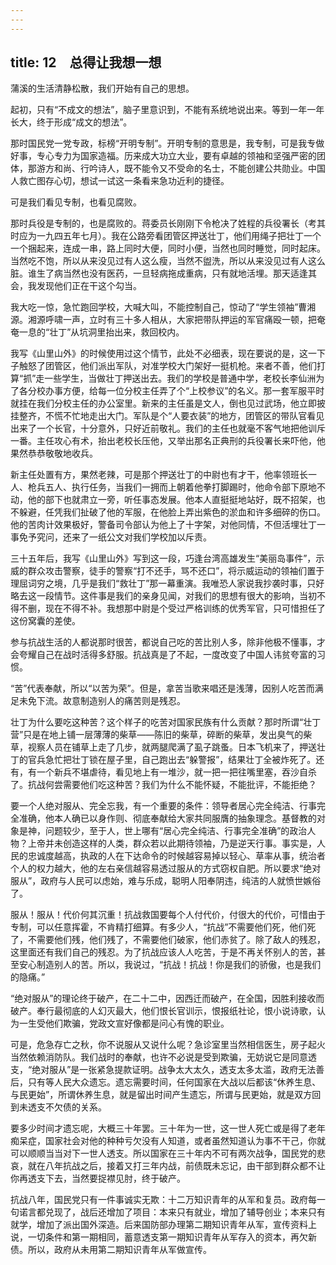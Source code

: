 ```yaml
---
---
---
```

title: 12　总得让我想一想
---

蒲溪的生活清静松散，我们开始有自己的思想。

起初，只有“不成文的想法”，脑子里意识到，不能有系统地说出来。等到一年一年长大，终于形成“成文的想法”。

那时国民党一党专政，标榜“开明专制”。开明专制的意思是，我专制，可是我专做好事，专心专力为国家造福。历来成大功立大业，要有卓越的领袖和坚强严密的团体，那游方和尚、行吟诗人，既不能令又不受命的名士，不能创建公共勋业。中国人救亡图存心切，想试一试这一条看来急功近利的捷径。

可是我们看见专制，也看见腐败。

那时兵役是专制的，也是腐败的。蒋委员长刚刚下令枪决了姓程的兵役署长（考其时应为一九四五年七月）。我在公路旁看团管区押送壮丁，他们用绳子把壮丁一个一个捆起来，连成一串，路上同时大便，同时小便，当然也同时睡觉，同时起床。当然吃不饱，所以从来没见过有人这么瘦，当然不盥洗，所以从来没见过有人这么脏。谁生了病当然也没有医药，一旦轻病拖成重病，只有就地活埋。那天适逢其会，我发现他们正在干这个勾当。

我大吃一惊，急忙跑回学校，大喊大叫，不能控制自己，惊动了“学生领袖”曹湘源。湘源呼啸一声，立时有三十多人相从，大家把带队押运的军官痛殴一顿，把奄奄一息的“壮丁”从坑洞里抬出来，救回校内。

我写《山里山外》的时候使用过这个情节，此处不必细表，现在要说的是，这一下子触怒了团管区，他们派出军队，对准学校大门架好一挺机枪。来者不善，他们打算“抓”走一些学生，当做壮丁押送出去。我们的学校是普通中学，老校长李仙洲为了各分校办事方便，给每一位分校主任弄了个“上校参议”的名义。那一套军服平时就挂在我们分校主任的办公室里。新来的主任虽是文人，倒也见过武场，他立即披挂整齐，不慌不忙地走出大门。军队是个“人要衣装”的地方，团管区的带队官看见出来了一个长官，十分意外，只好近前敬礼。我们的主任也就毫不客气地把他训斥一番。主任攻心有术，抬出老校长压他，又举出那名正典刑的兵役署长来吓他，他果然恭恭敬敬地收兵。

新主任处置有方，果然老辣，可是那个押送壮丁的中尉也有才干，他率领班长一人、枪兵五人、执行任务，当我们一拥而上朝着他拳打脚踢时，他命令部下原地不动，他的部下也就肃立一旁，听任事态发展。他本人直挺挺地站好，既不招架，也不躲避，任凭我们扯破了他的军服，在他脸上弄出紫色的淤血和许多细碎的伤口。他的苦肉计效果极好，警备司令部认为他上了十字架，对他同情，不但活埋壮丁一事免予究问，还来了一纸公文对我们学校加以斥责。

三十五年后，我写《山里山外》写到这一段，巧逢台湾高雄发生“美丽岛事件”，示威的群众攻击警察，徒手的警察“打不还手，骂不还口”，将示威运动的领袖们置于理屈词穷之境，几乎是我们“救壮丁”那一幕重演。我唯恐人家说我抄袭时事，只好略去这一段情节。这件事是我们的亲身见闻，对我们的思想有很大的影响，当初不得不删，现在不得不补。我想那中尉是个受过严格训练的优秀军官，只可惜担任了这份窝囊的差使。

参与抗战生活的人都说那时很苦，都说自己吃的苦比别人多，除非他极不懂事，才会夸耀自己在战时活得多舒服。抗战真是了不起，一度改变了中国人讳贫夸富的习惯。

“苦”代表奉献，所以“以苦为荣”。但是，拿苦当歌来唱还是浅薄，因别人吃苦而满足未免下流。故意制造别人的痛苦则是残忍。

壮丁为什么要吃这种苦？这个样子的吃苦对国家民族有什么贡献？那时所谓“壮丁营”只是在地上铺一层薄薄的柴草——陈旧的柴草，碎断的柴草，发出臭气的柴草，视察人员在铺草上走了几步，就两腿爬满了虱子跳蚤。日本飞机来了，押送壮丁的官兵急忙把壮丁锁在屋子里，自己跑出去“躲警报”，结果壮丁全被炸死了。还有，有一个新兵不堪虐待，看见地上有一堆沙，就一把一把往嘴里塞，吞沙自杀了。抗战何尝需要他们吃这种苦？我们为什么不能怀疑，不能批评，不能拒绝？

要一个人绝对服从、完全忘我，有一个重要的条件：领导者居心完全纯洁、行事完全准确，他本人确已以身作则、彻底奉献给大家共同服膺的抽象理念。基督教的对象是神，问题较少，至于人，世上哪有“居心完全纯洁、行事完全准确”的政治人物？上帝并未创造这样的人类，群众若以此期待领袖，乃是逆天行事。事实是，人民的忠诚度越高，执政的人在下达命令的时候越容易掉以轻心、草率从事，统治者个人的权力越大，他的左右亲信越容易透过服从的方式窃权自肥。所以要求“绝对服从”，政府与人民可以虑始，难与乐成，聪明人阳奉阴违，纯洁的人就愤世嫉俗了。

服从！服从！代价何其沉重！抗战救国要每个人付代价，付很大的代价，可惜由于专制，可以任意挥霍，不肯精打细算。有多少人，“抗战”不需要他们死，他们死了，不需要他们残，他们残了，不需要他们破家，他们赤贫了。除了敌人的残忍，这里面还有我们自己的残忍。为了抗战应该人人吃苦，于是不再关怀别人的苦，甚至安心制造别人的苦。所以，我说过，“抗战！抗战！你是我们的骄傲，也是我们的隐痛。”

“绝对服从”的理论终于破产，在二十二中，因西迁而破产，在全国，因胜利接收而破产。奉行最彻底的人幻灭最大，他们恨长官训示，恨报纸社论，恨小说诗歌，认为一生受他们欺骗，党政文宣好像都是问心有愧的职业。

可是，危急存亡之秋，你不说服从又说什么呢？急诊室里当然相信医生，房子起火当然依赖消防队。我们战时的奉献，也许不必说是受到欺骗，无妨说它是同意透支，“绝对服从”是一张紧急提款证明。战争太大太久，透支太多太滥，政府无法善后，只有等人民大众遗忘。遗忘需要时间，任何国家在大战以后都该“休养生息、与民更始”，所谓休养生息，就是留出时间产生遗忘，所谓与民更始，就是双方回到未透支不欠债的关系。

要多少时间才遗忘呢，大概三十年罢。三十年为一世，这一世人死亡或是得了老年痴呆症，国家社会对他的种种亏欠没有人知道，或者虽然知道认为事不干己，你就可以顺顺当当对下一世人透支。所以国家在三十年内不可有两次战争，国民党的悲哀，就在八年抗战之后，接着又打三年内战，前债既未忘记，由干部到群众都不让你再透支下去，当然要捉襟见肘，终于破产。

抗战八年，国民党只有一件事诚实无欺：十二万知识青年的从军和复员。政府每一句诺言都兑现了，战后还增加了项目：本来只有就业，增加了辅导创业；本来只有就学，增加了派出国外深造。后来国防部办理第二期知识青年从军，宣传资料上说，一切条件和第一期相同，蓄意透支第一期知识青年从军存入的资本，再欠新债。所以，政府从未用第二期知识青年从军做宣传。